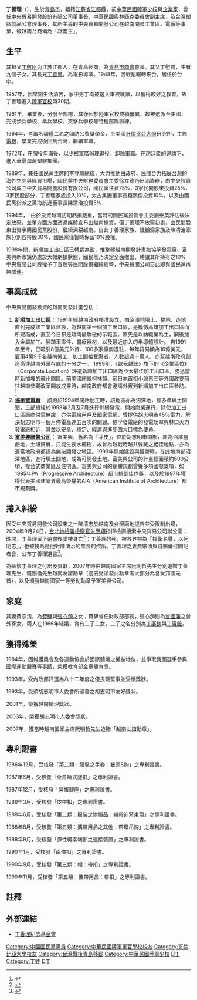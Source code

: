 {{pov|time=2018-07-12T02:39:17+00:00}}
'''丁善理'''（{{bd|1939年|1月25日|2004年|9月23日|}}），生於[[青島市|青島市]]，祖籍[[江蘇省|江蘇省]][[江都縣|江都縣]]，前[[中華民國陸軍|中華民國陸軍]][[少校|少校]]與[[企業家|企業家]]，曾任中央貿易開發股份有限公司董事長、[[中華民國奧林匹克委員會|中華民國奧林匹克委員會]]副主席，及台灣塑膠製品公會理事長，其所主導的中央貿易開發公司在越南開發工業區、電廠等事業，被越南台商稱為「越南王」。

{{Infobox officeholder
| name                 = 丁善理
| image                =
| image_size           = 
| alt                  = 
| image_caption        = 
| nationality          = {{ROC}}
| birth_name           = 
| birth_date        = 1939年1月25日
| birth_place       = {{ROC|青島市}}
| death_date        = {{death date and age|2004|9|23|1939|1|25}}
| death_place       = {{TWN}}[[台北市|台北市]]
| cause_of_death       = 
| resting_place      = 
| alias                = 
| allegiance           = 
| occupation           = 企業家、富美興集團創辦人
| height             =
| spouse               = 丁費宗清
| partner              = 
| parents              =
| children             = 長子:丁廣欽
次子:丁廣鋐
}}

==生平==
其祖父[[丁敬臣|丁敬臣]]为江苏江都人，在青島經商，為[[青島市商會|青島市商會]]會長。其父丁慰農，生有九個子女。其長兄[[丁善璽|丁善璽]]，為電影導演。1948年，因戰亂輾轉來台，居住於台中。

1957年，因早期生活清苦，家中男丁均被送入軍校就讀，以獲得較好之教育，故丁善理進入[[中華民國陸軍官校|陸軍官校]]第30期。

1961年，畢業後，分發至部隊，其後因於陸軍官校成績優異，故被選派至美國，完成步兵學校、傘兵學校、突擊兵學校等特種部隊訓練。

1964年，考取名額僅二名之國防公費獎學金，至美國[[哥倫比亞大學|哥倫比亞大學]]研究所，主修[[電機|電機]]，學業完成後回到台灣，繼續軍職。

1972年，在服役年滿後，以少校軍階辦理退役，卸除軍職。在[[趙廷箴|趙廷箴]]的邀請下，進入華夏海灣塑膠集團。

1989年，兼任國民黨主席的李登輝總統，大力推動由政府、民間合力拓展台灣的海外空間與經貿市場，國民黨中央財務委員會主委徐立德乃出面籌辦，由中央投資公司成立中央貿易開發股份有限公司，國民黨注資75%，3家民間股東投資25%．3家民股部分，丁善理家族投入10%，太古集團董事長錢鵬倫投資10%，以及由國民黨指派之萬海航運董事長陳清治投資5%．

1994年，「由於投資越南初期虧損嚴重，當時的國民黨投管會主委劉泰英評估後決定放棄，並單方面方面透過媒體宣布由越南撤資。但丁善理不放棄初衷，由民間股東出資承購國民黨股份，繼續深耕越南。自此丁善理家族、錢鵬倫家族及陳清治家族分別各持股30%，國民黨僅暫時保留10%股權。

1998年間，新順加工出口區已轉虧為盈，惟整體越南開發計畫如協孚發電廠、富美興新市鎮仍處於大幅虧損狀態，國民黨乃決定全面撤出，轉讓其所持有之10%中央貿易公司股權予丁善理等民間股東繼續經營，中央貿開公司自此即與國民黨再無關連。

== 事業成就 ==
中央貿易開發投資的越南開發計畫包括：
#'''<u>新順加工出口區</u>'''：  1991年經越南政府核准設立，由沼澤地填土、整地、造地直到完成該工業區建設，為越南第一個加工出口區，是模仿高雄加工出口區而所建而成，直至今日都是越南最驕傲的示範區。原先是以紡織業為主，嗣後加入金屬加工、腳踏車零件、醫療器材，以及最近加入的半導體設計。  自1991年至今，已吸引8億美元外資、100多家廠商進駐，每年貿易額為16億美元，雇用4萬9千名越南勞工，加上間接受惠者，人數超過十萬人，亦幫越南政府創造高達越南外匯存底的十分之一。  1999年，《歐元雜誌》旗下的《企業區位》（Corporate Location）評選新順加工出口區為亞太最佳加工出口區，勝過當時新加坡的蘇州園區。前美國總統柯林頓、前日本首相小淵惠三等外國政要前往越南參觀改革開放成果時，越南政府都會邀請外賓到新順加工出口區參訪。<ref>{{Cite book|title=《追逐夢想II世代─海外台商轉型與接班》|last=|first=|publisher=經濟部投資業務處著|year=98年6月出版|isbn=|location=|pages=第212頁}}</ref>
#'''<u>協孚發電廠</u>'''： 該廠於1994年開始動工時，該地區亦為沼澤地，經多年填土開墾，三部機組於1998年2月及7月進行併網發電，開始商業運行，除使加工出口區廠商供電無虞，亦供電給用戶及國家電網，曾提供胡志明市45％電力，解決胡志明市一個月停電高達五百次的問題。協孚發電廠的發電功率與林口火力發電廠相近，其並以安全、穩定、經濟與進步四大目標為使命。
#'''<u>富美興聯營公司</u>'''： 富美興，舊名為「芽皮」，位於胡志明市南部，原為沼澤鹽鹼地，土壤貧瘠，只能生長水椰樹，故曾為越戰時越共躲藏之絕佳地點，亦為連當地政府都認為無法開發之地區。1993年開始建設與經營時，在此地南部沼澤地區，進行填土闢地，成為可開發土地。富美興公司的計畫總面積約600公頃，複合式商業區及住宅區。富美興公司的總體規劃曾獲多項國際獎項，如1995年PA（Progressive Architecture）都市規劃佳作獎，以及於1997年獲得代表美國建築界最高榮譽的AIA（American Institute of Architecture）都市規劃獎。

== 捲入糾紛 ==
因受中央貿易開發公司股東之一陳清志於越南及台灣兩地提告並受限制出境，2004年9月24日，[[台北地檢署|台北地檢署]][[檢察官|檢察官]][[朱應翔|朱應翔]]指揮檢調搜索中央貿易公司辦公室；晚間，丁善理留下遺書後墜樓身亡<ref>{{cite news|author1=邱俊福、張文川、蘇恩民、李永盛|title=中央貿開董事長丁善理官司纏身 跳樓身亡|url=http://old.ltn.com.tw/2004/new/sep/24/today-t1.htm|accessdate=2016-02-02|publisher=自由時報|date=2004-09-24|archive-date=2017-02-22|archive-url=https://web.archive.org/web/20170222015804/http://old.ltn.com.tw/2004/new/sep/24/today-t1.htm|dead-url=no}}</ref>；丁善理的死，被各界視為「捍衛名譽，以死明志」，也被視為是他對陳清治的無言的控訴。丁善理之妻費宗清與錢鵬倫召開記者會，公布丁善理遺書<ref>{{cite news|title=中貿董座跳樓死表清白|url=http://www.appledaily.com.tw/appledaily/article/forum/20040924/1255368/|accessdate=2016-02-02|publisher=台灣蘋果日報|date=2004-09-24|archive-date=2017-10-08|archive-url=https://web.archive.org/web/20171008043529/http://www.appledaily.com.tw/appledaily/article/forum/20040924/1255368|dead-url=no}}</ref>。

為緬懷丁善理之付出及貢獻，2007年時由越南國家主席阮明哲先生分別追贈丁善理先生、錢鵬倫先生越南友誼勳章（過去受頒發此勳章者大部分為各友邦國元首），以及頒發越南國家一等勞動勳章予富美興公司。

==家庭==
其妻費宗清，為[[費驊|費驊]]與[[張心漪|張心漪]]之女；費驊曾任財政部部長，張心漪則為[[曾国藩|曾國藩]]之曾外孫女。兩人在1966年結婚，育有二子二女，二子之名分別為[[丁廣欽|丁廣欽]]與[[丁廣鋐|丁廣鋐]]。

== 獲得殊榮 ==
1984年，因維護奧會及各運動協會於國際體壇之權益地位，並爭取我國選手參與國際運動競賽等事蹟，榮獲教育部金章體育獎。

1993年，受內政部評選為八十二年度之優良理監事並受頒獎狀。

1993年，受頒胡志明市人委會所頒發之胡志明市友好獎狀。

2001年，榮獲越南總理獎狀。

2003年，榮獲胡志明市人委會獎狀。

2007年，獲當時越南國家主席阮明哲先生追贈「越南友誼勳章」。

== 專利證書 ==
1986年12月，受核發「第二類：服裝之手套：雙頭S鉤」之專利證書。

1987年6月，受核發「全自嚙式旋扣」之專利證書。

1987年12月，受核發「營帳腳座」之專利證書。

1988年3月，受核發「皮帶扣」之專利證書。

1988年6月，受核發「第二類：服裝之附屬品：織帶迫緊束環」之專利證書。

1988年8月，受核發「第五類：攜帶用品之其他：帶環吊鈎」之專利證書。

1988年9月，受核發「彈性繩索端部之連接裝置」之專利證書。

1990年1月，受核發「齒條扣」之專利證書。

1990年9月，受核發「第三類：帽：帶扣」之專利證書。

1990年11月，受核發「第五類：攜帶用品：帶扣」之專利證書。

==註釋==
{{reflist}}

==外部連結==
* [https://web.archive.org/web/20110624160935/http://www.lawrenceting.com/ 丁善理紀念基金會]

{{DEFAULTSORT: Ting, Lawrence}}
[[Category:中國國民黨黨員|Category:中國國民黨黨員]]
[[Category:中華民國陸軍軍官學校校友|Category:中華民國陸軍軍官學校校友]]
[[Category:哥倫比亞大學校友|Category:哥倫比亞大學校友]]
[[Category:台灣戰後青島移民|Category:台灣戰後青島移民]]
[[Category:中華民國陸軍少校|Category:中華民國陸軍少校]]
[[Category:青岛企业家|D丁]]
[[Category:丁姓|Category:丁姓]]
[[Category:青岛军事人物|D丁]]